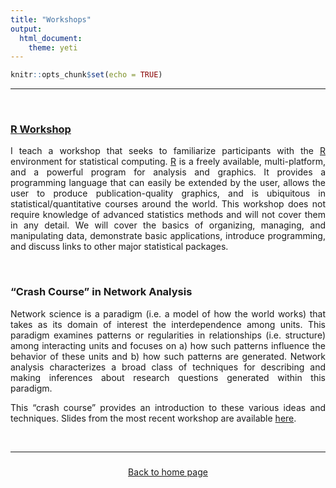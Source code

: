 ```yaml
---
title: "Workshops"
output: 
  html_document:
    theme: yeti
---
```


<style>
body {
text-align: justify}
</style>

```r
knitr::opts_chunk$set(echo = TRUE)
```

----

<br>

### [R Workshop](https://jacobtnyoung.github.io/RWorkshop/)

I teach a workshop that seeks to familiarize participants with the [R](http://cran.r-project.org/) environment for statistical computing. [R](http://cran.r-project.org/) is a freely available, multi-platform,  and a powerful program for analysis and graphics. It provides a programming language that can easily be extended by the user, allows the user to produce publication-quality graphics, and is ubiquitous in statistical/quantitative courses around the world. This workshop does not require knowledge of advanced statistics methods and will not cover them in any detail. We will cover the basics of organizing, managing, and manipulating data, demonstrate basic applications, introduce programming, and discuss links to other major statistical packages.

<br>

### "Crash Course" in Network Analysis

Network science is a paradigm (i.e. a model of how the world works) that takes as its domain of interest the interdependence among units. This paradigm examines patterns or regularities in relationships (i.e. structure) among interacting units and focuses on a) how such patterns influence the behavior of these units and b) how such patterns are generated. Network analysis characterizes a broad class of techniques for describing and making inferences about research questions generated within this paradigm.

This "crash course" provides an introduction to these various ideas and techniques. Slides from the most recent workshop are available [here](https://github.com/jacobtnyoung/jacobtnyoung.github.io/raw/master/_workshops/Networks_Crash_Course_SLIDES.pdf).

<br>

----

### {.tabset .tabset-fade .tabset-pills} 

<p align="center">
[Back to home page](https://jacobtnyoung.github.io/)
</p>

<br>

